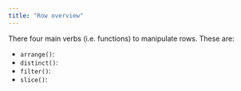 ```yaml
---
title: "Row overview"
---
```


There four main verbs (i.e. functions) to manipulate rows. These are:

- `arrange()`:
- `distinct()`:
- `filter()`:
- `slice()`:
